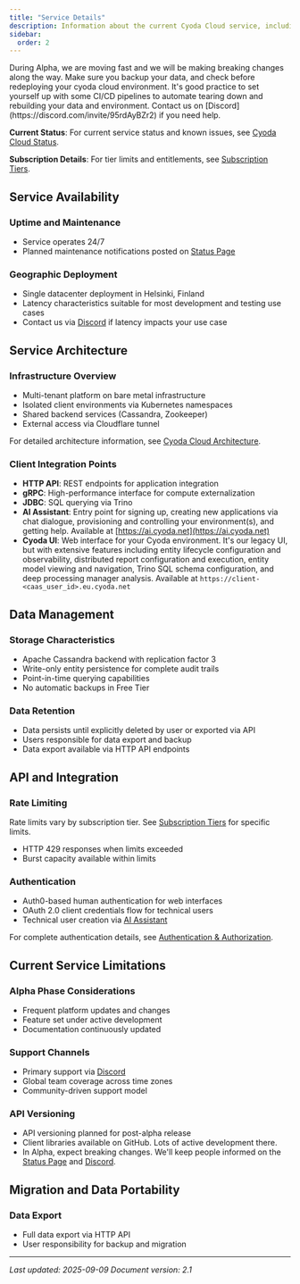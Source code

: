 ```yaml
---
title: "Service Details"
description: Information about the current Cyoda Cloud service, including operational characteristics, service boundaries, and important considerations for users.
sidebar:
  order: 2
---
```



<Aside type="caution" title="Alpha Phase">
    During Alpha, we are moving fast and we will be making breaking changes along the way. Make sure you backup your data,
    and check before redeploying your cyoda cloud environment. It's good practice to set yourself up with some CI/CD pipelines to
    automate tearing down and rebuilding your data and environment.
    Contact us on [Discord](https://discord.com/invite/95rdAyBZr2) if you need help.
</Aside>

**Current Status**: For current service status and known issues, see [Cyoda Cloud Status](/cloud/status/).

**Subscription Details**: For tier limits and entitlements, see [Subscription Tiers](/cloud/entitlements/).

## Service Availability

### Uptime and Maintenance

- Service operates 24/7
- Planned maintenance notifications posted on [Status Page](/cloud/status/)

### Geographic Deployment

- Single datacenter deployment in Helsinki, Finland
- Latency characteristics suitable for most development and testing use cases
- Contact us via [Discord](https://discord.com/invite/95rdAyBZr2) if latency impacts your use case

## Service Architecture

### Infrastructure Overview

- Multi-tenant platform on bare metal infrastructure
- Isolated client environments via Kubernetes namespaces
- Shared backend services (Cassandra, Zookeeper)
- External access via Cloudflare tunnel

For detailed architecture information, see [Cyoda Cloud Architecture](/architecture/cyoda-cloud-architecture/).

### Client Integration Points

- **HTTP API**: REST endpoints for application integration
- **gRPC**: High-performance interface for compute externalization
- **JDBC**: SQL querying via Trino
- **AI Assistant**: Entry point for signing up, creating new applications via chat dialogue, provisioning and
  controlling your environment(s), and getting help. Available at [https://ai.cyoda.net](https://ai.cyoda.net)
- **Cyoda UI**: Web interface for your Cyoda environment. It's our legacy UI, but with extensive features including
  entity lifecycle configuration and observability, distributed report configuration and execution, entity model viewing
  and navigation, Trino SQL schema configuration, and deep processing manager analysis. Available at
  `https://client-<caas_user_id>.eu.cyoda.net`

## Data Management

### Storage Characteristics

- Apache Cassandra backend with replication factor 3
- Write-only entity persistence for complete audit trails
- Point-in-time querying capabilities
- No automatic backups in Free Tier

### Data Retention

- Data persists until explicitly deleted by user or exported via API
- Users responsible for data export and backup
- Data export available via HTTP API endpoints

## API and Integration

### Rate Limiting

Rate limits vary by subscription tier. See [Subscription Tiers](/cloud/entitlements/) for specific limits.

- HTTP 429 responses when limits exceeded
- Burst capacity available within limits

### Authentication

- Auth0-based human authentication for web interfaces
- OAuth 2.0 client credentials flow for technical users
- Technical user creation via [AI Assistant](https://ai.cyoda.net)

For complete authentication details, see [Authentication & Authorization](/guides/authentication-authorization/).

## Current Service Limitations

### Alpha Phase Considerations

- Frequent platform updates and changes
- Feature set under active development
- Documentation continuously updated

### Support Channels

- Primary support via [Discord](https://discord.com/invite/95rdAyBZr2)
- Global team coverage across time zones
- Community-driven support model

### API Versioning

- API versioning planned for post-alpha release
- Client libraries available on GitHub. Lots of active development there.
- In Alpha, expect breaking changes. We'll keep people informed on the [Status Page](/cloud/status/) and [Discord](https://discord.com/invite/95rdAyBZr2).

## Migration and Data Portability

### Data Export

- Full data export via HTTP API
- User responsibility for backup and migration

---

*Last updated: 2025-09-09*
*Document version: 2.1*